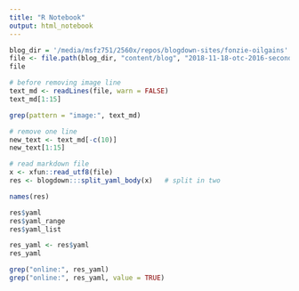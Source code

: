 ```yaml
---
title: "R Notebook"
output: html_notebook
---
```


```r
blog_dir = '/media/msfz751/2560x/repos/blogdown-sites/fonzie-oilgains'
file <- file.path(blog_dir, "content/blog", "2018-11-18-otc-2016-second-day.md")
file
```

```r
# before removing image line
text_md <- readLines(file, warn = FALSE)
text_md[1:15]
```

```r
grep(pattern = "image:", text_md)
```

```r
# remove one line
new_text <- text_md[-c(10)]
new_text[1:15]
```



```r
# read markdown file
x <- xfun::read_utf8(file)
res <- blogdown:::split_yaml_body(x)   # split in two
```

```r
names(res)
```

```r
res$yaml
res$yaml_range
res$yaml_list
```

```r
res_yaml <- res$yaml
res_yaml
```

```r
grep("online:", res_yaml)
grep("online:", res_yaml, value = TRUE)
```

